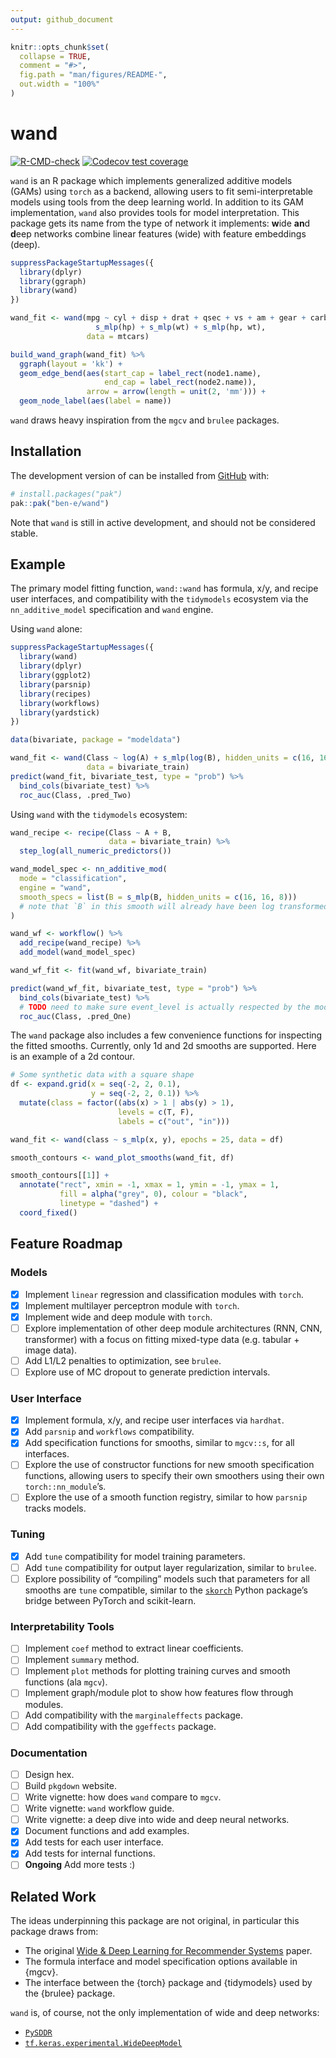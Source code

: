 ```yaml
---
output: github_document
---
```


<!-- README.md is generated from README.Rmd. Please edit that file -->

```r
knitr::opts_chunk$set(
  collapse = TRUE,
  comment = "#>",
  fig.path = "man/figures/README-",
  out.width = "100%"
)
```

# wand

<!-- badges: start -->
[![R-CMD-check](https://github.com/ben-e/wand/workflows/R-CMD-check/badge.svg)](https://github.com/ben-e/wand/actions)
[![Codecov test coverage](https://codecov.io/gh/ben-e/wand/branch/main/graph/badge.svg)](https://app.codecov.io/gh/ben-e/wand?branch=main)
<!-- badges: end -->

`wand` is an R package which implements generalized additive models (GAMs) using `torch` as a backend, allowing users to fit semi-interpretable models using tools from the deep learning world. In addition to its GAM implementation, `wand` also provides tools for model interpretation. This package gets its name from the type of network it implements: **w**ide **an**d **d**eep networks combine linear features (wide) with feature embeddings (deep).

```r
suppressPackageStartupMessages({
  library(dplyr)
  library(ggraph)
  library(wand)
})

wand_fit <- wand(mpg ~ cyl + disp + drat + qsec + vs + am + gear + carb +
                   s_mlp(hp) + s_mlp(wt) + s_mlp(hp, wt),
                 data = mtcars)

build_wand_graph(wand_fit) %>% 
  ggraph(layout = 'kk') +
  geom_edge_bend(aes(start_cap = label_rect(node1.name),
                     end_cap = label_rect(node2.name)),
                 arrow = arrow(length = unit(2, 'mm'))) +
  geom_node_label(aes(label = name))
```

`wand` draws heavy inspiration from the `mgcv` and `brulee` packages.

## Installation

The development version of can be installed from [GitHub](https://github.com/ben-e/wand) with:

```r
# install.packages("pak")
pak::pak("ben-e/wand")
```

Note that `wand` is still in active development, and should not be considered stable. 

## Example

The primary model fitting function, `wand::wand` has formula, x/y, and recipe user interfaces, and compatibility with the `tidymodels` ecosystem via the `nn_additive_model` specification and `wand` engine.

Using `wand` alone:

```r
suppressPackageStartupMessages({
  library(wand)
  library(dplyr)
  library(ggplot2)
  library(parsnip)
  library(recipes)
  library(workflows)
  library(yardstick)
})

data(bivariate, package = "modeldata")

wand_fit <- wand(Class ~ log(A) + s_mlp(log(B), hidden_units = c(16, 16, 8)),
                 data = bivariate_train)
predict(wand_fit, bivariate_test, type = "prob") %>% 
  bind_cols(bivariate_test) %>% 
  roc_auc(Class, .pred_Two)
```

Using `wand` with the `tidymodels` ecosystem:

```r
wand_recipe <- recipe(Class ~ A + B, 
                      data = bivariate_train) %>% 
  step_log(all_numeric_predictors())

wand_model_spec <- nn_additive_mod(
  mode = "classification", 
  engine = "wand",
  smooth_specs = list(B = s_mlp(B, hidden_units = c(16, 16, 8)))
  # note that `B` in this smooth will already have been log transformed
)

wand_wf <- workflow() %>% 
  add_recipe(wand_recipe) %>% 
  add_model(wand_model_spec)

wand_wf_fit <- fit(wand_wf, bivariate_train)

predict(wand_wf_fit, bivariate_test, type = "prob") %>% 
  bind_cols(bivariate_test) %>% 
  # TODO need to make sure event_level is actually respected by the model
  roc_auc(Class, .pred_One)
```

The `wand` package also includes a few convenience functions for inspecting the fitted smooths. Currently, only 1d and 2d smooths are supported. Here is an example of a 2d contour.

```r
# Some synthetic data with a square shape
df <- expand.grid(x = seq(-2, 2, 0.1), 
                  y = seq(-2, 2, 0.1)) %>% 
  mutate(class = factor((abs(x) > 1 | abs(y) > 1), 
                        levels = c(T, F), 
                        labels = c("out", "in")))

wand_fit <- wand(class ~ s_mlp(x, y), epochs = 25, data = df)

smooth_contours <- wand_plot_smooths(wand_fit, df)

smooth_contours[[1]] +
  annotate("rect", xmin = -1, xmax = 1, ymin = -1, ymax = 1,
           fill = alpha("grey", 0), colour = "black", 
           linetype = "dashed") +
  coord_fixed()
```

## Feature Roadmap

### Models

- [x] Implement `linear` regression and classification modules with `torch`.
- [x] Implement multilayer perceptron module with `torch`.
- [x] Implement wide and deep module with `torch`.
- [ ] Explore implementation of other deep module architectures (RNN, CNN, transformer) with a focus on fitting mixed-type data (e.g. tabular + image data).
- [ ] Add L1/L2 penalties to optimization, see `brulee`.
- [ ] Explore use of MC dropout to generate prediction intervals.

### User Interface

- [x] Implement formula, x/y, and recipe user interfaces via `hardhat`.
- [x] Add `parsnip` and `workflows` compatibility.
- [x] Add specification functions for smooths, similar to `mgcv::s`, for all interfaces.
- [ ] Explore the use of constructor functions for new smooth specification functions, allowing users to specify their own smoothers using their own `torch::nn_module`'s.
- [ ] Explore the use of a smooth function registry, similar to how `parsnip` tracks models.

### Tuning

- [x] Add `tune` compatibility for model training parameters.
- [ ] Add `tune` compatibility for output layer regularization, similar to `brulee`.
- [ ] Explore possibility of "compiling" models such that parameters for all smooths are `tune` compatible, similar to the [`skorch`](https://github.com/skorch-dev/skorch) Python package's bridge between PyTorch and scikit-learn.

### Interpretability Tools

- [ ] Implement `coef` method to extract linear coefficients.
- [ ] Implement `summary` method.
- [ ] Implement `plot` methods for plotting training curves and smooth functions (ala `mgcv`).
- [ ] Implement graph/module plot to show how features flow through modules.
- [ ] Add compatibility with the `marginaleffects` package.
- [ ] Add compatibility with the `ggeffects` package.   

### Documentation

- [ ] Design hex.
- [ ] Build `pkgdown` website.
- [ ] Write vignette: how does `wand` compare to `mgcv`.
- [ ] Write vignette: `wand` workflow guide.
- [ ] Write vignette: a deep dive into wide and deep neural networks.
- [x] Document functions and add examples.
- [x] Add tests for each user interface.
- [x] Add tests for internal functions.
- [ ] __Ongoing__ Add more tests :)

## Related Work

The ideas underpinning this package are not original, in particular this package draws from:

* The original [Wide & Deep Learning for Recommender Systems](https://arxiv.org/abs/1606.07792) paper.
* The formula interface and model specification options available in {mgcv}.
* The interface between the {torch} package and {tidymodels} used by the {brulee} package.

`wand` is, of course, not the only implementation of wide and deep networks:

* [`PySDDR`](https://github.com/HelmholtzAI-Consultants-Munich/PySDDR)
* [`tf.keras.experimental.WideDeepModel`](https://www.tensorflow.org/api_docs/python/tf/keras/experimental/WideDeepModel)
